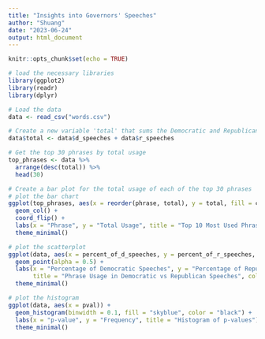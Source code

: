 ---
title: "Insights into Governors' Speeches"
author: "Shuang"
date: "2023-06-24"
output: html_document
---

```{r setup, include=FALSE}
knitr::opts_chunk$set(echo = TRUE)
```

```{r, include=FALSE}
# load the necessary libraries
library(ggplot2)
library(readr)
library(dplyr)

# Load the data
data <- read_csv("words.csv")
```


```{r bar}
# Create a new variable 'total' that sums the Democratic and Republican speeches
data$total <- data$d_speeches + data$r_speeches

# Get the top 30 phrases by total usage
top_phrases <- data %>% 
  arrange(desc(total)) %>% 
  head(30)

# Create a bar plot for the total usage of each of the top 30 phrases
# plot the bar chart
ggplot(top_phrases, aes(x = reorder(phrase, total), y = total, fill = category)) +
  geom_col() +
  coord_flip() +
  labs(x = "Phrase", y = "Total Usage", title = "Top 10 Most Used Phrases", fill = "Category") +
  theme_minimal()
```


```{r scatter}
# plot the scatterplot
ggplot(data, aes(x = percent_of_d_speeches, y = percent_of_r_speeches, color = category)) +
  geom_point(alpha = 0.5) +
  labs(x = "Percentage of Democratic Speeches", y = "Percentage of Republican Speeches", 
       title = "Phrase Usage in Democratic vs Republican Speeches", color = "Category") +
  theme_minimal()
```


```{r histogram}
# plot the histogram
ggplot(data, aes(x = pval)) +
  geom_histogram(binwidth = 0.1, fill = "skyblue", color = "black") +
  labs(x = "p-value", y = "Frequency", title = "Histogram of p-values") +
  theme_minimal()
```
